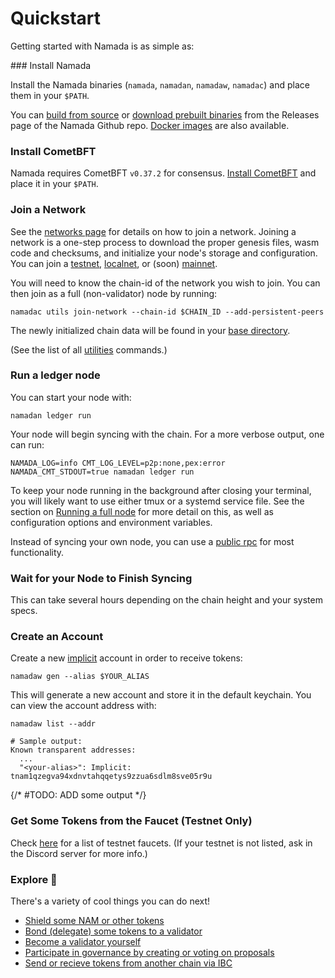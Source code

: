 
# Quickstart

Getting started with Namada is as simple as:  

<Steps>
### Install Namada
 
Install the Namada binaries (`namada`, `namadan`, `namadaw`, `namadac`) and place them in your `$PATH`.  

You can [build from source](./install/source.mdx) or [download prebuilt binaries](./install/binaries.mdx) from the Releases page of the Namada Github repo.
[Docker images](./install/docker.mdx) are also available.
 
### Install CometBFT
 
Namada requires CometBFT `v0.37.2` for consensus. [Install CometBFT](./installing-cometbft.mdx) and place it in your `$PATH`.

### Join a Network
 
See the [networks page](../networks.mdx) for details on how to join a network. Joining a network is a one-step process to download the proper genesis files, wasm code and checksums, and initialize your node's storage and configuration.
You can join a [testnet](../networks/testnets.mdx), [localnet](../operators/networks/local-network.mdx), or (soon) [mainnet](../networks/mainnets.mdx).  

You will need to know the chain-id of the network you wish to join. You can then join as a full (non-validator) node by running:
```shell copy
namadac utils join-network --chain-id $CHAIN_ID --add-persistent-peers
```

The newly initialized chain data will be found in your [base directory](../operators/ledger/base-directory.mdx).  

(See the list of all [utilities](../utils.mdx) commands.)

### Run a ledger node

You can start your node with:

```shell copy
namadan ledger run
```
Your node will begin syncing with the chain.
For a more verbose output, one can run:

```shell copy
NAMADA_LOG=info CMT_LOG_LEVEL=p2p:none,pex:error NAMADA_CMT_STDOUT=true namadan ledger run
```
To keep your node running in the background after closing your terminal, you will likely want to use either tmux or a systemd service file.
See the section on [Running a full node](../operators/ledger/running-a-full-node.mdx) for more detail on this, as well as configuration options and environment variables.  

Instead of syncing your own node, you can use a [public rpc](./public-rpc.mdx) for most functionality.

### Wait for your Node to Finish Syncing
This can take several hours depending on the chain height and your system specs.

### Create an Account
 
Create a new [implicit](../users/transparent-accounts.mdx) account in order to receive tokens:

```shell copy
namadaw gen --alias $YOUR_ALIAS
```
This will generate a new account and store it in the default keychain. You can view the account address with:

```shell copy
namadaw list --addr

# Sample output:
Known transparent addresses:
  ...
  "<your-alias>": Implicit: tnam1qzegva94xdnvtahqqetys9zzua6sdlm8sve05r9u
```

{/* #TODO: ADD some output */}

### Get Some Tokens from the Faucet (Testnet Only)
 
Check [here](../networks/testnets/faucet.mdx) for a list of testnet faucets.
(If your testnet is not listed, ask in the Discord server for more info.)

### Explore 🚀

There's a variety of cool things you can do next!
- [Shield some NAM or other tokens](../users/shielded-accounts/shielded-transfers.mdx)
- [Bond (delegate) some tokens to a validator](../users/delegators.mdx)
- [Become a validator yourself](../operators/validators.mdx)
- [Participate in governance by creating or voting on proposals](../users/governance.mdx)
- [Send or recieve tokens from another chain via IBC](../users/ibc.mdx)
</Steps>
